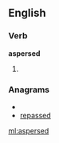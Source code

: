 ==English==

===Verb===
'''aspersed'''

# {{past of|[[asperse]]}}

===Anagrams===
* {{alphagram|adeeprss}}
* [[repassed#English|repassed]]


[[ml:aspersed]]